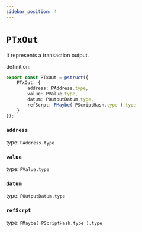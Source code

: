 ```yaml
---
sidebar_position: 4
---
```


# `PTxOut`

It represents a transaction output.

definition:

```ts
export const PTxOut = pstruct({
    PTxOut: {
        address: PAddress.type,
        value: PValue.type,
        datum: POutputDatum.type,
        refScrpt: PMaybe( PScriptHash.type ).type
    }
});
```

### `address`

type: `PAddress.type`


### `value`

type: `PValue.type`


### `datum`

type: `POutputDatum.type`


### `refScrpt`

type: `PMaybe( PScriptHash.type ).type`



